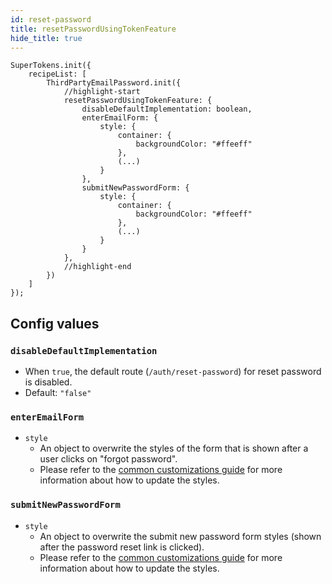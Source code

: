```yaml
---
id: reset-password
title: resetPasswordUsingTokenFeature
hide_title: true
---
```


```tsx
SuperTokens.init({
    recipeList: [
        ThirdPartyEmailPassword.init({
            //highlight-start
            resetPasswordUsingTokenFeature: {
                disableDefaultImplementation: boolean,
                enterEmailForm: {
                    style: {
                        container: {
                            backgroundColor: "#ffeeff"
                        },
                        (...)
                    }
                },
                submitNewPasswordForm: {
                    style: {
                        container: {
                            backgroundColor: "#ffeeff"
                        },
                        (...)
                    }
                }
            },
            //highlight-end
        })
    ]
});
```

## Config values

### `disableDefaultImplementation`
- When `true`, the default route (`/auth/reset-password`) for reset password is disabled.
- Default: `"false"`

### `enterEmailForm`
- `style` 
    - An object to overwrite the styles of the form that is shown after a user clicks on "forgot password".
    - Please refer to the [common customizations guide](/docs/thirdpartyemailpassword/common-customizations/styling/changing-style) for more information about how to update the styles.

### `submitNewPasswordForm`
- `style` 
    - An object to overwrite the submit new password form styles (shown after the password reset link is clicked).
    - Please refer to the [common customizations guide](/docs/thirdpartyemailpassword/common-customizations/styling/changing-style) for more information about how to update the styles.
